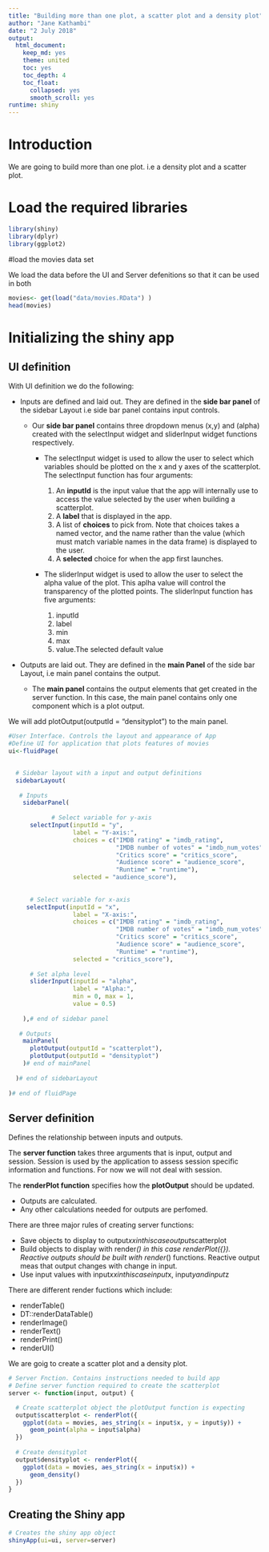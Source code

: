 ```yaml
---
title: "Building more than one plot, a scatter plot and a density plot"
author: "Jane Kathambi"
date: "2 July 2018"
output: 
  html_document:
    keep_md: yes
    theme: united
    toc: yes
    toc_depth: 4
    toc_float:
      collapsed: yes
      smooth_scroll: yes
runtime: shiny
---
```


# Introduction
We are going to build more than one plot. i.e a density plot and a scatter plot.

# Load the required libraries

```r
library(shiny)
library(dplyr)
library(ggplot2)
```

#load the movies data set

We load the data before the UI and Server defenitions so that it can be used in both

```r
movies<- get(load("data/movies.RData") )
head(movies)
```

# Initializing the shiny app

## UI definition
With UI definition we do the following:

* Inputs are defined and laid out. They are defined in the **side bar panel** of the sidebar Layout i.e side bar panel contains input controls.

    + Our **side bar panel** contains three dropdown menus (x,y) and (alpha) created with the selectInput widget and sliderInput widget functions respectively. 
        - The selectInput widget is used to allow the user to select which variables should be plotted on the x and y axes of the scatterplot. The selectInput function has four arguments:
        
            1. An **inputId** is the input value that the app will internally use to access the value selected by the user when building a scatterplot.
            2. A **label** that is displayed in the app.
            3. A list of **choices** to pick from. Note that choices takes a named vector, and the name rather than the value (which must match variable names in the data frame) is displayed to the user.
            4. A **selected** choice for when the app first launches.
            
        - The sliderInput widget is used to allow the user to select the alpha value of the plot. This aplha value will control the transparency of the plotted points. The sliderInput function has five arguments:
            1. inputId 
            2. label 
            3. min 
            4. max
            5. value.The selected default value


* Outputs are laid out. They are defined in the **main Panel** of the side bar Layout, i.e main panel contains the output.
    + The **main panel** contains the output elements that get created in the server function. In this case, the main panel contains only one component which is a plot output.

We will add plotOutput(outputId = "densityplot") to the main panel.
```r
#User Interface. Controls the layout and appearance of App
#Define UI for application that plots features of movies 
ui<-fluidPage(
  

  # Sidebar layout with a input and output definitions 
  sidebarLayout(
    
   # Inputs
    sidebarPanel( 
      
            # Select variable for y-axis
      selectInput(inputId = "y", 
                  label = "Y-axis:",
                  choices = c("IMDB rating" = "imdb_rating", 
                              "IMDB number of votes" = "imdb_num_votes", 
                              "Critics score" = "critics_score", 
                              "Audience score" = "audience_score", 
                              "Runtime" = "runtime"), 
                  selected = "audience_score"),
      
      
      # Select variable for x-axis
     selectInput(inputId = "x", 
                  label = "X-axis:",
                  choices = c("IMDB rating" = "imdb_rating", 
                              "IMDB number of votes" = "imdb_num_votes", 
                              "Critics score" = "critics_score", 
                              "Audience score" = "audience_score", 
                              "Runtime" = "runtime"), 
                  selected = "critics_score"),
    
      # Set alpha level
      sliderInput(inputId = "alpha", 
                  label = "Alpha:", 
                  min = 0, max = 1, 
                  value = 0.5)
    
    ),# end of sidebar panel
    
   # Outputs
    mainPanel(
      plotOutput(outputId = "scatterplot"),
      plotOutput(outputId = "densityplot")
    )# end of mainPanel
   
  )# end of sidebarLayout
  
)# end of fluidPage
```


## Server definition
Defines the relationship between inputs and outputs. 

The **server function** takes three arguments that is input, output and session. Session is used by the application to assess session specific information and functions. For now we will not deal with session.

The **renderPlot function** specifies how the **plotOutput** should be updated.

* Outputs are calculated.
* Any other calculations needed for outputs are perfomed.

There are three major rules of creating server functions:

* Save objects to display to output$xx in this case output$scatterplot
* Build objects to display with render*() in this case renderPlot({}). 
  Reactive outputs should be built with render*() functions. Reactive output meas that output changes with change in input.
* Use input values with input$xx in this case input$x, input$y and input$z

There are different render fuctions which include:

* renderTable() 
* DT::renderDataTable()
* renderImage() 
* renderText()
* renderPrint()
* renderUI()

We are goig to create a scatter plot and a density plot.

```r
# Server Fnction. Contains instructions needed to build app
# Define server function required to create the scatterplot
server <- function(input, output) {

  # Create scatterplot object the plotOutput function is expecting
  output$scatterplot <- renderPlot({
    ggplot(data = movies, aes_string(x = input$x, y = input$y)) +
      geom_point(alpha = input$alpha)
  })
  
  # Create densityplot
  output$densityplot <- renderPlot({
    ggplot(data = movies, aes_string(x = input$x)) +
      geom_density()
  })
}

```

## Creating the Shiny app

```r
# Creates the shiny app object
shinyApp(ui=ui, server=server)
```

